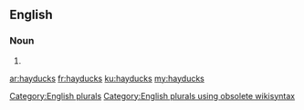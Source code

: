 ==English==

===Noun===
{{head|en}}

# {{plural of|hayduck}}

[[Category:English plurals]][[Category:English plurals using obsolete wikisyntax]]

[[ar:hayducks]]
[[fr:hayducks]]
[[ku:hayducks]]
[[my:hayducks]]
